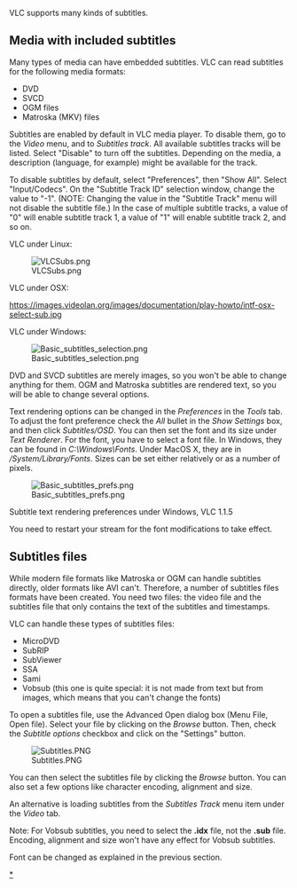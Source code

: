 {{Image requested}}<!-- All images shown are out of date. The subtitles menu is no longer a sub-menu of the video menu, and Windows and Linux both use the same interface (Qt4) -->
{{RightMenu|Documentation TOC}}
VLC supports many kinds of subtitles.

==Media with included subtitles==

Many types of media can have embedded subtitles. VLC can read subtitles for the following media formats:
*DVD
*SVCD
*OGM files
*Matroska (MKV) files

Subtitles are enabled by default in VLC media player. To disable them, go to the ''Video'' menu, and to ''Subtitles track''. All available subtitles tracks will be listed. Select "Disable" to turn off the subtitles. Depending on the media, a description (language, for example) might be available for the track.

To disable subtitles by default, select "Preferences", then "Show All".  Select "Input/Codecs".  On the "Subtitle Track ID" selection window, change the value to "-1". (NOTE: Changing the value in the "Subtitle Track" menu will not disable the subtitle file.) In the case of multiple subtitle tracks, a value of "0" will enable subtitle track 1, a value of "1" will enable subtitle track 2, and so on.


VLC under Linux:

[[File:VLCSubs.png]]

VLC under OSX:

https://images.videolan.org/images/documentation/play-howto/intf-osx-select-sub.jpg

VLC under Windows:

[[File:Basic_subtitles_selection.png]]


DVD and SVCD subtitles are merely images, so you won't be able to change anything for them. OGM and Matroska subtitles are rendered text, so you will be able to change several options.

Text rendering options can be changed in the ''Preferences'' in the ''Tools'' tab. To adjust the font preference check the ''All'' bullet in the ''Show Settings'' box, and then click ''Subtitles/OSD''. You can then set the font and its size under ''Text Renderer''. For the font, you have to select a font file. In Windows, they can be found in ''C:\Windows\Fonts''. Under MacOS X, they are in ''/System/Library/Fonts''. Sizes can be set either relatively or as a number of pixels.

[[File:Basic_subtitles_prefs.png]]

Subtitle text rendering preferences under Windows, VLC 1.1.5

You need to restart your stream for the font modifications to take effect.

==Subtitles files==

While modern file formats like Matroska or OGM can handle subtitles directly, older formats like AVI can't. Therefore, a number of subtitles files formats have been created. You need two files: the
video file and the subtitles file that only contains the text of the subtitles and timestamps.

VLC can handle these types of subtitles files:
*MicroDVD
*SubRIP
*SubViewer
*SSA
*Sami
*Vobsub (this one is quite special: it is not made from text but from images, which means that you can't change the fonts)

To open a subtitles file, use the Advanced Open dialog box (Menu File, Open file). Select your file by clicking on the ''Browse'' button. Then, check the ''Subtitle options'' checkbox and click on the "Settings" button.

[[File:Subtitles.PNG]]


You can then select the subtitles file by clicking the ''Browse'' button. You can also set a few options like character encoding, alignment and size. 

An alternative is loading subtitles from the ''Subtitles Track'' menu item under the ''Video'' tab.

Note: For Vobsub subtitles, you need to select the '''.idx''' file, not the '''.sub''' file.
Encoding, alignment and size won't have any effect for Vobsub subtitles.

Font can be changed as explained in the previous section.

{{Documentation}}

[[Category:Subtitles|*]]